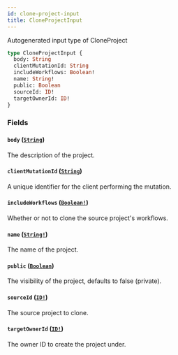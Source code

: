 ```yaml
---
id: clone-project-input
title: CloneProjectInput
---
```


Autogenerated input type of CloneProject

```graphql
type CloneProjectInput {
  body: String
  clientMutationId: String
  includeWorkflows: Boolean!
  name: String!
  public: Boolean
  sourceId: ID!
  targetOwnerId: ID!
}
```

### Fields

#### `body` ([`String`](/docs/api/scalars/string))

The description of the project.

#### `clientMutationId` ([`String`](/docs/api/scalars/string))

A unique identifier for the client performing the mutation.

#### `includeWorkflows` ([`Boolean!`](/docs/api/scalars/boolean))

Whether or not to clone the source project's workflows.

#### `name` ([`String!`](/docs/api/scalars/string))

The name of the project.

#### `public` ([`Boolean`](/docs/api/scalars/boolean))

The visibility of the project, defaults to false (private).

#### `sourceId` ([`ID!`](/docs/api/scalars/id))

The source project to clone.

#### `targetOwnerId` ([`ID!`](/docs/api/scalars/id))

The owner ID to create the project under.
